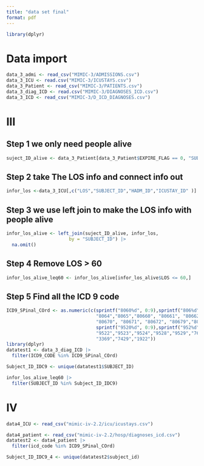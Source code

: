 ```yaml
---
title: "data set final"
format: pdf
---
```


```r
library(dplyr)
```

# Data import 

```r
data_3_admi <- read_csv("MIMIC-3/ADMISSIONS.csv")
data_3_ICU <- read.csv("MIMIC-3/ICUSTAYS.csv")
data_3_Patient <- read_csv("MIMIC-3/PATIENTS.csv")
data_3_diag_ICD <- read.csv("MIMIC-3/DIAGNOSES_ICD.csv")
data_3_ICD <- read_csv("MIMIC-3/D_ICD_DIAGNOSES.csv") 
```



# III 

## Step 1 we only need people alive 

```r
suject_ID_alive <- data_3_Patient[data_3_Patient$EXPIRE_FLAG == 0, "SUBJECT_ID"]

```


## Step 2 take The LOS info and connect info out 

```r
infor_los <-data_3_ICU[,c("LOS","SUBJECT_ID","HADM_ID","ICUSTAY_ID" )]
```


## Step 3 we use left join to make the LOS info with people alive

```r
infor_los_alive <- left_join(suject_ID_alive, infor_los, 
                       by = "SUBJECT_ID") |>
  na.omit()

```

## Step 4 Remove LOS > 60

```r
infor_los_alive_leq60 <- infor_los_alive[infor_los_alive$LOS <= 60,]
```


## Step 5 Find all the ICD 9 code 

```r
ICD9_SPinal_COrd <- as.numeric(c(sprintf("8060%d", 0:9),sprintf("806%d", 10:39),
                                 "8064","8065","80660", "80661", "80662", "80669",
                                 "80670", "80671", "80672", "80679","8068","8069",
                                 sprintf("9520%d", 0:9),sprintf("952%d",10:19),
                                 "9522","9523","9524","9528","9529","7674","3361",
                                 "3369","7429","1922"))
library(dplyr)
datatest1 <- data_3_diag_ICD |>
  filter(ICD9_CODE %in% ICD9_SPinal_COrd)

Subject_ID_IDC9 <- unique(datatest1$SUBJECT_ID)
```


```r
infor_los_alive_leq60 |>
  filter(SUBJECT_ID %in% Subject_ID_IDC9)
```

# IV 

```r
data4_ICU <- read_csv("mimic-iv-2.2/icu/icustays.csv")
```



```r
data4_patient <- read_csv("mimic-iv-2.2/hosp/diagnoses_icd.csv")
datatest2 <- data4_patient |>
  filter(icd_code %in% ICD9_SPinal_COrd)

Subject_ID_IDC9_4 <- unique(datatest2$subject_id)


```



```r


```



